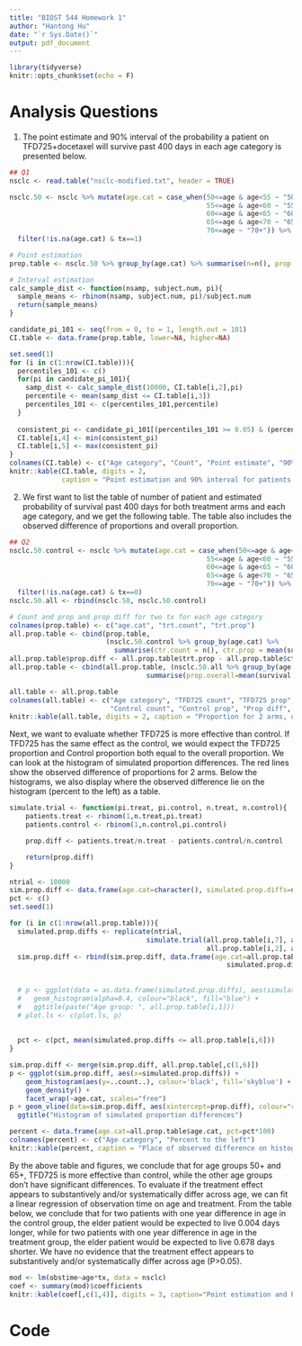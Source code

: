 ---
title: "BIOST 544 Homework 1"
author: "Hantong Hu"
date: "`r Sys.Date()`"
output: pdf_document
---

```{r setup, include=FALSE}
library(tidyverse)
knitr::opts_chunk$set(echo = F)
```

# Analysis Questions

1. The point estimate and 90% interval of the probability a patient on TFD725+docetaxel will survive past 400 days in each age category is presented below.

```{r q1, warning=FALSE, message=FALSE, echo =FALSE}
## Q1
nsclc <- read.table("nsclc-modified.txt", header = TRUE)

nsclc.50 <- nsclc %>% mutate(age.cat = case_when(50<=age & age<55 ~ "50+",
                                                 55<=age & age<60 ~ "55+",
                                                 60<=age & age<65 ~ "60+",
                                                 65<=age & age<70 ~ "65+", 
                                                 70<=age ~ "70+")) %>%
  filter(!is.na(age.cat) & tx==1)

# Point estimation
prop.table <- nsclc.50 %>% group_by(age.cat) %>% summarise(n=n(), prop = mean(survival.past.400))

# Interval estimation
calc_sample_dist <- function(nsamp, subject.num, pi){
  sample_means <- rbinom(nsamp, subject.num, pi)/subject.num
  return(sample_means)
}

candidate_pi_101 <- seq(from = 0, to = 1, length.out = 101)
CI.table <- data.frame(prop.table, lower=NA, higher=NA)

set.seed(1)
for (i in c(1:nrow(CI.table))){
  percentiles_101 <- c()
  for(pi in candidate_pi_101){
    samp_dist <- calc_sample_dist(10000, CI.table[i,2],pi)
    percentile <- mean(samp_dist <= CI.table[i,3])
    percentiles_101 <- c(percentiles_101,percentile)
  }
  
  consistent_pi <- candidate_pi_101[(percentiles_101 >= 0.05) & (percentiles_101 <= 0.95)]
  CI.table[i,4] <- min(consistent_pi)
  CI.table[i,5] <- max(consistent_pi)
}
colnames(CI.table) <- c("Age category", "Count", "Point estimate", "90% CI lower", "90% CI higher")
knitr::kable(CI.table, digits = 2, 
             caption = "Point estimation and 90% interval for patients on TFD725+docetaxel")
```

2. We first want to list the table of number of patient and estimated probability of survival past 400 days for both treatment arms and each age category, and we get the following table. The table also includes the observed difference of proportions and overall proportion. 

```{r q2a, warning=FALSE, message=FALSE, echo =F}
## Q2
nsclc.50.control <- nsclc %>% mutate(age.cat = case_when(50<=age & age<55 ~ "50+",
                                                 55<=age & age<60 ~ "55+",
                                                 60<=age & age<65 ~ "60+",
                                                 65<=age & age<70 ~ "65+", 
                                                 70<=age ~ "70+")) %>%
  filter(!is.na(age.cat) & tx==0)
nsclc.50.all <- rbind(nsclc.50, nsclc.50.control)

# Count and prop and prop diff for two tx for each age category
colnames(prop.table) <- c("age.cat", "trt.count", "trt.prop")
all.prop.table <- cbind(prop.table,
                        (nsclc.50.control %>% group_by(age.cat) %>% 
                          summarise(ctr.count = n(), ctr.prop = mean(survival.past.400)))[,-1] )
all.prop.table$prop.diff <- all.prop.table$trt.prop - all.prop.table$ctr.prop
all.prop.table <- cbind(all.prop.table, (nsclc.50.all %>% group_by(age.cat) %>%
                                  summarise(prop.overall=mean(survival.past.400)))[,-1])

all.table <- all.prop.table
colnames(all.table) <- c("Age category", "TFD725 count", "TFD725 prop", 
                         "Control count", "Control prop", "Prop diff", "Prop overall")
knitr::kable(all.table, digits = 2, caption = "Proportion for 2 arms, overall and difference")
```

Next, we want to evaluate whether TFD725 is more effective than control. If TFD725 has the same effect as the control, we would expect the TFD725 proportion and Control proportion both equal to the overall proportion. We can look at the histogram of simulated proportion differences. The red lines show the observed difference of proportions for 2 arms. Below the histograms, we also display where the observed difference lie on the histogram (percent to the left) as a table.

```{r q2b, warning=FALSE, message=FALSE, echo =F}
simulate.trial <- function(pi.treat, pi.control, n.treat, n.control){
    patients.treat <- rbinom(1,n.treat,pi.treat)
    patients.control <- rbinom(1,n.control,pi.control)

    prop.diff <- patients.treat/n.treat - patients.control/n.control

    return(prop.diff)
}

ntrial <- 10000
sim.prop.diff <- data.frame(age.cat=character(), simulated.prop.diffs=double())
pct <- c()
set.seed(1)

for (i in c(1:nrow(all.prop.table))){
  simulated.prop.diffs <- replicate(ntrial,
                                  simulate.trial(all.prop.table[i,7], all.prop.table[i,7], 
                                                 all.prop.table[i,2], all.prop.table[i,4]))
  sim.prop.diff <- rbind(sim.prop.diff, data.frame(age.cat=all.prop.table[i,1],
                                                      simulated.prop.diffs))
  
  
  # p <- ggplot(data = as.data.frame(simulated.prop.diffs), aes(simulated.prop.diffs)) + 
  #   geom_histogram(alpha=0.4, colour="black", fill="blue") +
  #   ggtitle(paste("Age group: ", all.prop.table[i,1]))
  # plot.ls <- c(plot.ls, p)
  
  
  pct <- c(pct, mean(simulated.prop.diffs <= all.prop.table[i,6]))
}

sim.prop.diff <- merge(sim.prop.diff, all.prop.table[,c(1,6)])
p <- ggplot(sim.prop.diff, aes(x=simulated.prop.diffs)) +
    geom_histogram(aes(y=..count..), colour='black', fill='skyblue') + 
    geom_density() +
    facet_wrap(~age.cat, scales="free")
p + geom_vline(data=sim.prop.diff, aes(xintercept=prop.diff), colour="red") + 
  ggtitle("Histogram of simulated proportion differences")

percent <- data.frame(age.cat=all.prop.table$age.cat, pct=pct*100)
colnames(percent) <- c("Age category", "Percent to the left")
knitr::kable(percent, caption = "Place of observed difference on histograms")
```

By the above table and figures, we conclude that for age groups 50+ and 65+, TFD725 is more effective than control, while the other age groups don't have significant differences. To evaluate if the treatment effect appears to substantively and/or systematically differ across age, we can fit a linear regression of observation time on age and treatment. From the table below, we conclude that for two patients with one year difference in age in the control group, the elder patient would be expected to live 0.004 days longer, while for two patients with one year difference in age in the treatment group, the elder patient would be expected to live 0.678 days shorter. We have no evidence that the treatment
effect appears to substantively and/or systematically differ across age (P>0.05).

```{r q2c, warning=FALSE, message=FALSE, echo =F}
mod <- lm(obstime~age*tx, data = nsclc)
coef <- summary(mod)$coefficients
knitr::kable(coef[,c(1,4)], digits = 3, caption="Point estimation and P value for linear regression of observation time on age and treatment")
```

\pagebreak

# Code
```{r ref.label=knitr::all_labels(), echo=TRUE, eval=FALSE}
```
